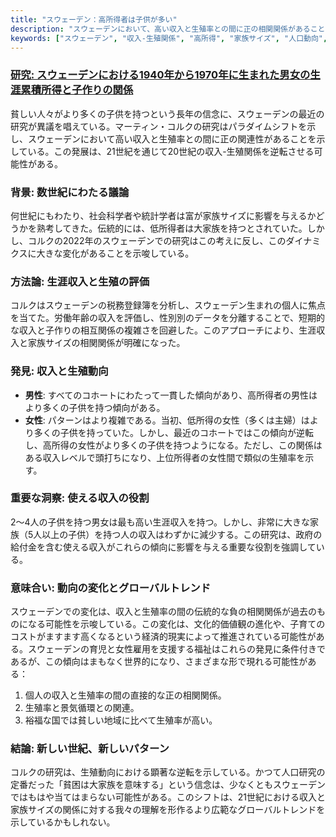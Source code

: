 ```yaml
---
title: "スウェーデン：高所得者は子供が多い"
description: "スウェーデンにおいて、高い収入と生殖率との間に正の相関関係があることを明らかにし、収入と生殖の関係における潜在的な世界的変化を示唆する。"
keywords: ["スウェーデン", "収入-生殖関係", "高所得", "家族サイズ", "人口動向", "性差", "使える収入", "グローバルトレンド", "福祉支援", "育児"]
---
```


### [研究: スウェーデンにおける1940年から1970年に生まれた男女の生涯累積所得と子作りの関係](https://www.tandfonline.com/doi/full/10.1080/00324728.2022.2134578)

貧しい人々がより多くの子供を持つという長年の信念に、スウェーデンの最近の研究が異議を唱えている。マーティン・コルクの研究はパラダイムシフトを示し、スウェーデンにおいて高い収入と生殖率との間に正の関連性があることを示している。この発展は、21世紀を通じて20世紀の収入-生殖関係を逆転させる可能性がある。

### **背景: 数世紀にわたる議論**

何世紀にもわたり、社会科学者や統計学者は富が家族サイズに影響を与えるかどうかを熟考してきた。伝統的には、低所得者は大家族を持つとされていた。しかし、コルクの2022年のスウェーデンでの研究はこの考えに反し、このダイナミクスに大きな変化があることを示唆している。

### **方法論: 生涯収入と生殖の評価**

コルクはスウェーデンの税務登録簿を分析し、スウェーデン生まれの個人に焦点を当てた。労働年齢の収入を評価し、性別別のデータを分離することで、短期的な収入と子作りの相互関係の複雑さを回避した。このアプローチにより、生涯収入と家族サイズの相関関係が明確になった。

### **発見: 収入と生殖動向**

* **男性**: すべてのコホートにわたって一貫した傾向があり、高所得者の男性はより多くの子供を持つ傾向がある。
* **女性**: パターンはより複雑である。当初、低所得の女性（多くは主婦）はより多くの子供を持っていた。しかし、最近のコホートではこの傾向が逆転し、高所得の女性がより多くの子供を持つようになる。ただし、この関係はある収入レベルで頭打ちになり、上位所得者の女性間で類似の生殖率を示す。

### **重要な洞察: 使える収入の役割**

2～4人の子供を持つ男女は最も高い生涯収入を持つ。しかし、非常に大きな家族（5人以上の子供）を持つ人の収入はわずかに減少する。この研究は、政府の給付金を含む使える収入がこれらの傾向に影響を与える重要な役割を強調している。

### **意味合い: 動向の変化とグローバルトレンド**

スウェーデンでの変化は、収入と生殖率の間の伝統的な負の相関関係が過去のものになる可能性を示唆している。この変化は、文化的価値観の進化や、子育てのコストがますます高くなるという経済的現実によって推進されている可能性がある。スウェーデンの育児と女性雇用を支援する福祉はこれらの発見に条件付きであるが、この傾向はまもなく世界的になり、さまざまな形で現れる可能性がある：

1. 個人の収入と生殖率の間の直接的な正の相関関係。
2. 生殖率と景気循環との関連。
3. 裕福な国では貧しい地域に比べて生殖率が高い。

### **結論: 新しい世紀、新しいパターン**

コルクの研究は、生殖動向における顕著な逆転を示している。かつて人口研究の定番だった「貧困は大家族を意味する」という信念は、少なくともスウェーデンではもはや当てはまらない可能性がある。このシフトは、21世紀における収入と家族サイズの関係に対する我々の理解を形作るより広範なグローバルトレンドを示しているかもしれない。
